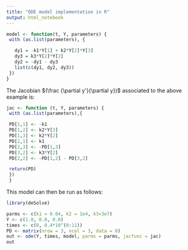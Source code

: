 ```yaml
---
title: "ODE model implementation in R"
output: html_notebook
---
```



```r
model <- function(t, Y, parameters) {
 with (as.list(parameters), {

   dy1 = -k1*Y[1] + k2*Y[2]*Y[3]
   dy3 = k3*Y[2]*Y[2]
   dy2 = -dy1 - dy3
   list(c(dy1, dy2, dy3))
 })
}
```

The Jacobian $(\frac {\partial y'}{\partial y})$ associated to the above example is:

```r
jac <- function (t, Y, parameters) {
 with (as.list(parameters),{

 PD[1,1] <- -k1
 PD[1,2] <- k2*Y[3]
 PD[1,3] <- k2*Y[2]
 PD[2,1] <- k1
 PD[2,3] <- -PD[1,3]
 PD[3,2] <- k3*Y[2]
 PD[2,2] <- -PD[1,2] - PD[3,2]

 return(PD)
 })
 }
```

This model can then be run as follows:
```r
library(deSolve)

parms <- c(k1 = 0.04, k2 = 1e4, k3=3e7)
Y <- c(1.0, 0.0, 0.0)
times <- c(0, 0.4*10^(0:11))
PD <- matrix(nrow = 3, ncol = 3, data = 0)
out <- ode(Y, times, model, parms = parms, jacfunc = jac)
out
```

